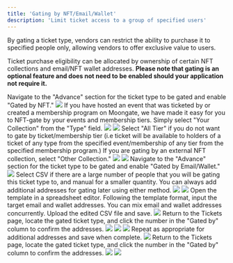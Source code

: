 ```yaml
---
title: 'Gating by NFT/Email/Wallet'
description: 'Limit ticket access to a group of specified users'
---
```


By gating a ticket type, vendors can restrict the ability to purchase it to specified people only, allowing vendors to offer exclusive value to users. 

Ticket purchase eligibility can be allocated by ownership of certain NFT collections and email/NFT wallet addresses. **Please note that gating is an optional feature and does not need to be enabled should your application not require it.**

<AccordionGroup>
  <Accordion title="Gating by NFT">
    <Steps>
        <Step title="Enable NFT-gating">
            Navigate to the "Advance" section for the ticket type to be gated and enable "Gated by NFT."
            <img src="/images/creating-campaign/ticketing/gating/NFT Gate Toggle.png"/>
        </Step>
        <Step title="Select NFT Collection to Gate By">
            If you have hosted an event that was ticketed by or created a membership program on Moongate, we have made it easy for you to NFT-gate by your events and membership tiers. Simply select "Your Collection" from the "Type" field.
            <img src="/images/creating-campaign/ticketing/gating/Your Collection Toggle.png"/>
            <Accordion title="Your Collection">
                <img src="/images/creating-campaign/ticketing/gating/NFT Gate Toggle.png"/>
                <Steps>
                    <Step title="Select the target event/membership program from the 'NFT Collection' field.">
                    </Step>
                    <Step title="Select the target ticket/membership tier from the 'Type' field.">
                        Select "All Tier" if you do not want to gate by ticket/membership tier (i.e ticket will be available to holders of a ticket of any type from the specified event/membership of any tier from the specified membership program.)
                    </Step>
                </Steps>
            </Accordion>
            If you are gating by an external NFT collection, select "Other Collection."
            <img src="/images/creating-campaign/ticketing/gating/Other Collection Toggle.png"/>
            <Accordion title="Other Collection">
                <img src="/images/creating-campaign/ticketing/gating/Select Network.gif"/>
                <Steps>
                    <Step title="Select the network on which the target NFT collection is hosted.">
                    </Step>
                    <Step title="Enter the NFT collections' contract address.">
                    </Step>
                </Steps>
            </Accordion>
        </Step>
    </Steps>
  </Accordion>
  <Accordion title="Gating by Email/Wallet (Whitelisting)">
    <Steps>
        <Step title="Enable Email/Wallet-gating">
            Navigate to the "Advance" section for the ticket type to be gated and enable "Gated by Email/Wallet."
            <img src="/images/creating-campaign/ticketing/gating/Email or Wallet Toggle.png"/>
        </Step>
        <Step title="Choose a Whitelisting Method">
            Select CSV if there are a large number of people that you will be gating this ticket type to, and manual for a smaller quantity.
            <Tip>
                You can always add additional addresses for gating later using either method.
            </Tip>
            <img src="/images/creating-campaign/ticketing/gating/CSV Gate.png"/>
            <Accordion title="CSV (bulk import)">
                <Steps>
                    <Step title="Download the CSV template">
                        <img src="/images/creating-campaign/ticketing/gating/Download CSV Template.png"/>
                    </Step>
                    <Step title="Add Addresses to the CSV Template">
                        Open the template in a spreadsheet editor. Following the template format, input the target email and wallet addresses. You can mix email and wallet addresses concurrently.
                    </Step>
                    <Step title="Upload the CSV">
                        Upload the edited CSV file and save.
                        <img src="/images/creating-campaign/ticketing/gating/Whitelist Upload.png"/>
                    </Step>
                    <Step title="Confirm Successful Import">
                        Return to the Tickets page, locate the gated ticket type, and click the number in the "Gated by" column to confirm the addresses.
                        <img src="/images/creating-campaign/ticketing/gating/Whitelist Confirmation 1.png"/>
                        <img src="/images/creating-campaign/ticketing/gating/Whitelist Confirmation 2.png"/>
                    </Step>
                </Steps>
            </Accordion>
            <img src="/images/creating-campaign/ticketing/gating/Manual Gate.png"/>
            <Accordion title="Manual">
                <Steps>
                    <Step title="Click 'Add Whitelist' and input an email/wallet address">
                        Repeat as appropriate for additional addresses and save when complete.
                        <img src="/images/creating-campaign/ticketing/gating/Manual Flow.gif"/>
                    </Step>
                    <Step title="Confirm Successful Import">
                        Return to the Tickets page, locate the gated ticket type, and click the number in the "Gated by" column to confirm the addresses.
                        <img src="/images/creating-campaign/ticketing/gating/Whitelist Confirmation 1.png"/>
                        <img src="/images/creating-campaign/ticketing/gating/Whitelist Confirmation 2.png"/>
                    </Step>
                </Steps>
            </Accordion>
        </Step>
    </Steps>
  </Accordion>
</AccordionGroup>